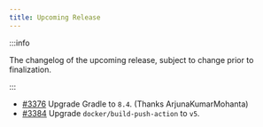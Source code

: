 ```yaml
---
title: Upcoming Release
---
```


:::info

The changelog of the upcoming release, subject to change prior to finalization.

:::

- [#3376](https://github.com/iBotPeaches/Apktool/pull/3376) Upgrade Gradle to `8.4`. (Thanks ArjunaKumarMohanta)
- [#3384](https://github.com/iBotPeaches/Apktool/pull/3384) Upgrade `docker/build-push-action` to `v5`.
